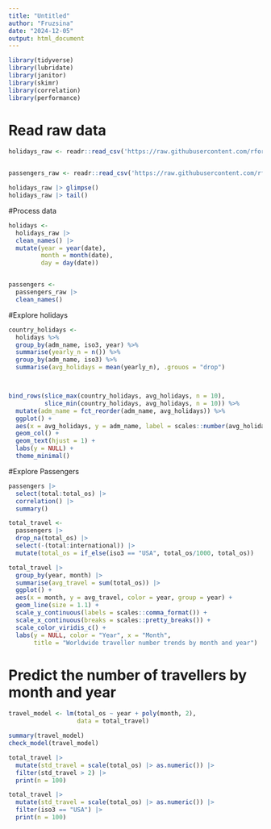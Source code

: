 ```yaml
---
title: "Untitled"
author: "Fruzsina"
date: "2024-12-05"
output: html_document
---
```


```r
library(tidyverse)
library(lubridate)
library(janitor)
library(skimr)
library(correlation)
library(performance)
```



# Read raw data
```r
holidays_raw <- readr::read_csv('https://raw.githubusercontent.com/rfordatascience/tidytuesday/main/data/2024/2024-12-24/global_holidays.csv')


passengers_raw <- readr::read_csv('https://raw.githubusercontent.com/rfordatascience/tidytuesday/main/data/2024/2024-12-24/monthly_passengers.csv')

holidays_raw |> glimpse()
holidays_raw |> tail()

```


#Process data
```r
holidays <-
  holidays_raw |>
  clean_names() |>
  mutate(year = year(date),
         month = month(date),
         day = day(date))


passengers <-
  passengers_raw |>
  clean_names()
```


#Explore holidays
```r
country_holidays <-
  holidays %>% 
  group_by(adm_name, iso3, year) %>%
  summarise(yearly_n = n()) %>%
  group_by(adm_name, iso3) %>%
  summarise(avg_holidays = mean(yearly_n), .grouos = "drop")



bind_rows(slice_max(country_holidays, avg_holidays, n = 10),
          slice_min(country_holidays, avg_holidays, n = 10)) %>%
  mutate(adm_name = fct_reorder(adm_name, avg_holidays)) %>%
  ggplot() +
  aes(x = avg_holidays, y = adm_name, label = scales::number(avg_holidays, accuracy = 0.1)) +
  geom_col() +
  geom_text(hjust = 1) +
  labs(y = NULL) +
  theme_minimal()

```


#Explore Passengers
```r
passengers |>
  select(total:total_os) |>
  correlation() |>
  summary()

```

```r

total_travel <-
  passengers |>
  drop_na(total_os) |>
  select(-(total:international)) |>
  mutate(total_os = if_else(iso3 == "USA", total_os/1000, total_os))

total_travel |>
  group_by(year, month) |>
  summarise(avg_travel = sum(total_os)) |>
  ggplot() +
  aes(x = month, y = avg_travel, color = year, group = year) +
  geom_line(size = 1.1) +
  scale_y_continuous(labels = scales::comma_format()) +
  scale_x_continuous(breaks = scales::pretty_breaks()) +
  scale_color_viridis_c() +
  labs(y = NULL, color = "Year", x = "Month",
       title = "Worldwide traveller number trends by month and year")
```


# Predict the number of travellers by month and year
```r
travel_model <- lm(total_os ~ year + poly(month, 2),
                   data = total_travel)

summary(travel_model)
check_model(travel_model)

total_travel |>
  mutate(std_travel = scale(total_os) |> as.numeric()) |>
  filter(std_travel > 2) |>
  print(n = 100)

total_travel |>
  mutate(std_travel = scale(total_os) |> as.numeric()) |>
  filter(iso3 == "USA") |>
  print(n = 100)


```
